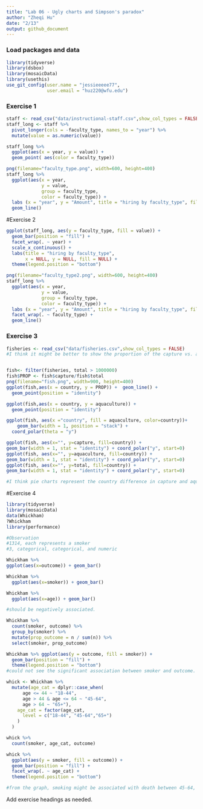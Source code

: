 ```yaml
---
title: "Lab 06 - Ugly charts and Simpson's paradox"
author: "Zheqi Hu"
date: "2/13"
output: github_document
---
```


### Load packages and data

```r
library(tidyverse) 
library(dsbox)
library(mosaicData) 
library(usethis)
use_git_config(user.name = "jessieeeee77", 
               user.email = "huz220@wfu.edu")
```

### Exercise 1
```r
staff <- read_csv("data/instructional-staff.csv",show_col_types = FALSE)
staff_long <- staff %>%
  pivot_longer(cols = -faculty_type, names_to = "year") %>%
  mutate(value = as.numeric(value))

staff_long %>%
  ggplot(aes(x = year, y = value)) +
  geom_point( aes(color = faculty_type))
```
```r
png(filename="faculty_type.png", width=600, height=400)
staff_long %>%
  ggplot(aes(x = year,
             y = value,
             group = faculty_type,
             color = faculty_type)) +
  labs (x = "year", y = "Amount", title = "hiring by faculty_type", fill = "faculty_type") + 
  geom_line()

```
#Exercise 2
```r
ggplot(staff_long, aes(y = faculty_type, fill = value)) +
  geom_bar(position = "fill") +
  facet_wrap(. ~ year) +
  scale_x_continuous() +
  labs(title = "hiring by faculty_type",
       x = NULL, y = NULL, fill = NULL) +
  theme(legend.position = "bottom")

png(filename="faculty_type2.png", width=600, height=400)
staff_long %>%
  ggplot(aes(x = year,
             y = value,
             group = faculty_type,
             color = faculty_type)) +
  labs (x = "year", y = "Amount", title = "hiring by faculty_type", fill = "faculty_type") + 
  facet_wrap(. ~ faculty_type) +
  geom_line()

```




### Exercise 3


```r
fisheries <- read_csv("data/fisheries.csv",show_col_types = FALSE)
#I think it might be better to show the proportion of the capture vs. aquaculture of fishes in each country, it might look better.


fish<- filter(fisheries, total > 1000000)
fish$PROP <- fish$capture/fish$total
png(filename="fish.png", width=900, height=400)
ggplot(fish,aes(x = country, y = PROP)) +  geom_line() +
  geom_point(position = "identity") 

```
```r

ggplot(fish,aes(x = country, y = aquaculture)) + 
  geom_point(position = "identity") 

ggplot(fish, aes(x ="country", fill = aquaculture, color=country))+
    geom_bar(width = 1, position = "stack") +
  coord_polar(theta = "y")
```
```r
ggplot(fish, aes(x="", y=capture, fill=country)) + 
geom_bar(width = 1, stat = "identity") + coord_polar("y", start=0)
ggplot(fish, aes(x="", y=aquaculture, fill=country)) + 
geom_bar(width = 1, stat = "identity") + coord_polar("y", start=0)
ggplot(fish, aes(x="", y=total, fill=country)) + 
geom_bar(width = 1, stat = "identity") + coord_polar("y", start=0)

#I think pie charts represent the country difference in capture and aquaculture significantly better.
```
#Exercise 4
```r
library(tidyverse) 
library(mosaicData) 
data(Whickham)
?Whickham
library(performance)

#Observation
#1314, each represents a smoker
#3, categorical, categorical, and numeric
```


```r
Whickham %>%
ggplot(aes(x=outcome)) + geom_bar()

Whickham %>%
  ggplot(aes(x=smoker)) + geom_bar()

Whickham %>%
  ggplot(aes(x=age)) + geom_bar()
```


```r
#should be negatively associated.
```

```r
Whickham %>%
  count(smoker, outcome) %>%
  group_by(smoker) %>%
  mutate(prop_outcome = n / sum(n)) %>%
  select(smoker, prop_outcome)

Whickham %>% ggplot(aes(y = outcome, fill = smoker)) +
  geom_bar(position = "fill") +
  theme(legend.position = "bottom")
#could not see the significant association between smoker and outcome. does not go as I expected. the non-smokers' (.68) death rate is higher than smokers'(.31). Apparently age should play a role in this association.
```
```r
whick <- Whickham %>% 
  mutate(age_cat = dplyr::case_when(
      age <= 44 ~ "18-44",
      age > 44 & age <= 64 ~ "45-64",
      age > 64 ~ "65+"),
    age_cat = factor(age_cat,
      level = c("18-44", "45-64","65+")
    )
  )

```

```r

whick %>%
  count(smoker, age_cat, outcome)

whick %>%
  ggplot(aes(y = smoker, fill = outcome)) +
  geom_bar(position = "fill") +
  facet_wrap(. ~ age_cat) +
  theme(legend.position = "bottom")

#from the graph, smoking might be associated with death between 45-64, and 65+. Can't tell if the associations between death and smoking were significant. The changes are due to the fact that people (at least in this sample) rarely die during age 18-44, and have higher death rate after age 65.
```





Add exercise headings as needed.
